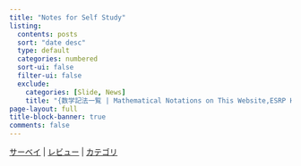 ```yaml
---
title: "Notes for Self Study"
listing:
  contents: posts
  sort: "date desc"
  type: default
  categories: numbered
  sort-ui: false
  filter-ui: false
  exclude:
    categories: [Slide, News]
    title: "{数学記法一覧 | Mathematical Notations on This Website,ESRP HP 変更希望点まとめ}"
page-layout: full
title-block-banner: true
comments: false
---
```


[サーベイ](https://162348.github.io/notes.html#category=Survey) | [レビュー](https://162348.github.io/notes.html#category=Review) | [カテゴリ](static/AllCategories.qmd)
